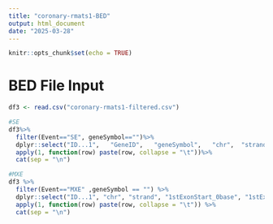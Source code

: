 ```yaml
---
title: "coronary-rmats1-BED"
output: html_document
date: "2025-03-28"
---
```


```r
knitr::opts_chunk$set(echo = TRUE)
```

# BED File Input

```r
df3 <- read.csv("coronary-rmats1-filtered.csv")
```

```r
#SE
df3%>%
  filter(Event=="SE", geneSymbol=="")%>%
  dplyr::select("ID...1",	"GeneID",	"geneSymbol",	"chr",	"strand",	"exonStart_0base",	"exonEnd",	"upstreamES",	"upstreamEE",	"downstreamES",	"downstreamEE",	"ID...12",	"IJC_SAMPLE_1",	"SJC_SAMPLE_1",	"IJC_SAMPLE_2",	"SJC_SAMPLE_2",	"IncFormLen",	"SkipFormLen",	"PValue",	"FDR", "IncLevel1",	"IncLevel2", "IncLevelDifference")%>%
  apply(1, function(row) paste(row, collapse = "\t"))%>%
  cat(sep = "\n")
```


```r
#MXE
df3 %>%
  filter(Event=="MXE" ,geneSymbol == "") %>%
  dplyr::select("ID...1", "chr", "strand", "1stExonStart_0base", "1stExonEnd", "2ndExonStart_0base", "2ndExonEnd", "upstreamES", "upstreamEE", "downstreamES", "downstreamEE") %>%
  apply(1, function(row) paste(row, collapse = "\t")) %>%
  cat(sep = "\n")
```

